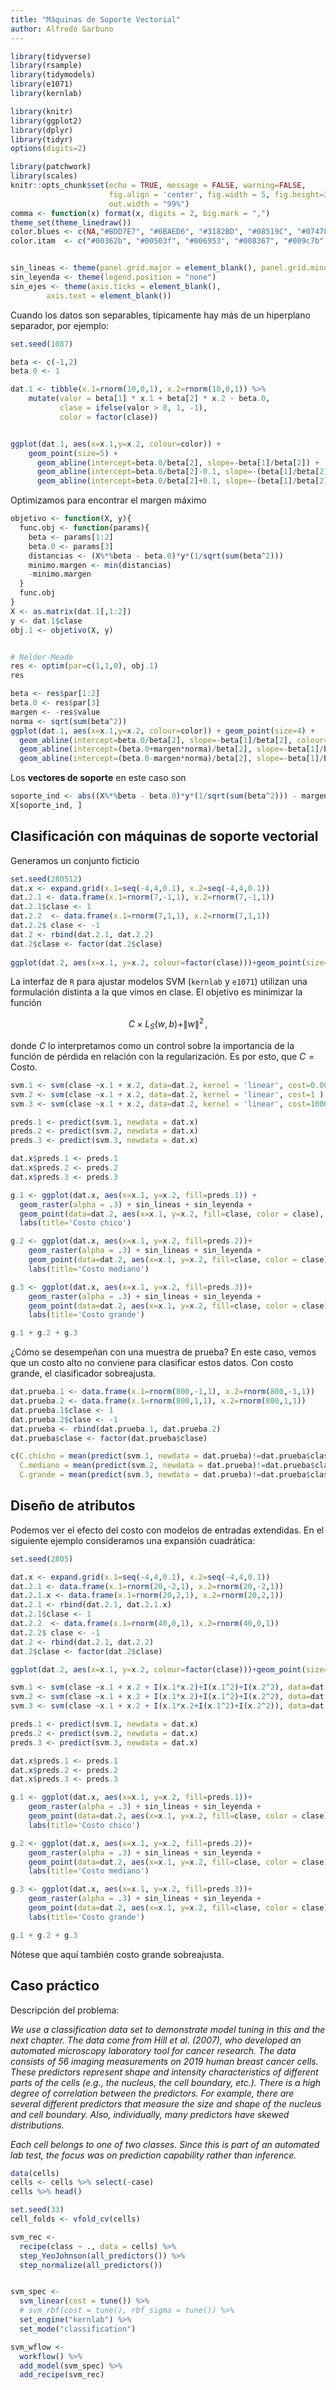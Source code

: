 ```yaml
---
title: "Máquinas de Soporte Vectorial"
author: Alfredo Garbuno
---
```


```r
library(tidyverse)
library(rsample)
library(tidymodels)
library(e1071)
library(kernlab)

library(knitr)
library(ggplot2)
library(dplyr)
library(tidyr)
options(digits=2)

library(patchwork)
library(scales)
knitr::opts_chunk$set(echo = TRUE, message = FALSE, warning=FALSE, 
                      fig.align = 'center', fig.width = 5, fig.height=3, cache = TRUE, 
                      out.width = "99%")
comma <- function(x) format(x, digits = 2, big.mark = ",")
theme_set(theme_linedraw())
color.blues <- c(NA,"#BDD7E7", "#6BAED6", "#3182BD", "#08519C", "#074789", "#063e77", "#053464")
color.itam  <- c("#00362b", "#00503f", "#006953", "#008367", "#009c7b", "#00b68f")


sin_lineas <- theme(panel.grid.major = element_blank(), panel.grid.minor = element_blank())
sin_leyenda <- theme(legend.position = "none")
sin_ejes <- theme(axis.ticks = element_blank(), 
        axis.text = element_blank())
```

Cuando los datos son separables, típicamente hay más de un hiperplano separador, por ejemplo:

```r
set.seed(1087)

beta <- c(-1,2)
beta.0 <- 1

dat.1 <- tibble(x.1=rnorm(10,0,1), x.2=rnorm(10,0,1)) %>% 
    mutate(valor = beta[1] * x.1 + beta[2] * x.2 - beta.0,
           clase = ifelse(valor > 0, 1, -1), 
           color = factor(clase))


ggplot(dat.1, aes(x=x.1,y=x.2, colour=color)) + 
    geom_point(size=5) +
      geom_abline(intercept=beta.0/beta[2], slope=-beta[1]/beta[2]) +
      geom_abline(intercept=beta.0/beta[2]-0.1, slope=-(beta[1]/beta[2])+0.2) + 
      geom_abline(intercept=beta.0/beta[2]+0.1, slope=-(beta[1]/beta[2])+0.1)

```


Optimizamos para encontrar el margen máximo

```r
objetivo <- function(X, y){
  func.obj <- function(params){
    beta <- params[1:2]
    beta.0 <- params[3]
    distancias <- (X%*%beta - beta.0)*y*(1/sqrt(sum(beta^2)))
    minimo.margen <- min(distancias)
    -minimo.margen
  }
  func.obj
}
X <- as.matrix(dat.1[,1:2])
y <- dat.1$clase
obj.1 <- objetivo(X, y)


# Nelder-Meade
res <- optim(par=c(1,1,0), obj.1)
res

```


```r

beta <- res$par[1:2]
beta.0 <- res$par[3]
margen <- -res$value
norma <- sqrt(sum(beta^2))
ggplot(dat.1, aes(x=x.1,y=x.2, colour=color)) + geom_point(size=4) +
  geom_abline(intercept=beta.0/beta[2], slope=-beta[1]/beta[2], colour='darkblue', size=1.5)+
  geom_abline(intercept=(beta.0+margen*norma)/beta[2], slope=-beta[1]/beta[2], colour='darkblue')+
  geom_abline(intercept=(beta.0-margen*norma)/beta[2], slope=-beta[1]/beta[2], colour='darkblue')

```

Los **vectores de soporte** en este caso son

```r
soporte_ind <- abs((X%*%beta - beta.0)*y*(1/sqrt(sum(beta^2))) - margen)  < 1e-6
X[soporte_ind, ]
```

## Clasificación con máquinas de soporte vectorial 

Generamos un conjunto ficticio

```r
set.seed(280512)
dat.x <- expand.grid(x.1=seq(-4,4,0.1), x.2=seq(-4,4,0.1))
dat.2.1 <- data.frame(x.1=rnorm(7,-1,1), x.2=rnorm(7,-1,1))
dat.2.1$clase <- 1
dat.2.2  <- data.frame(x.1=rnorm(7,1,1), x.2=rnorm(7,1,1))
dat.2.2$ clase <- -1
dat.2 <- rbind(dat.2.1, dat.2.2)
dat.2$clase <- factor(dat.2$clase)
 
ggplot(dat.2, aes(x=x.1, y=x.2, colour=factor(clase)))+geom_point(size=3)
```

La interfaz de `R` para ajustar modelos SVM (`kernlab` y `e1071`) utilizan una
formulación distinta a la que vimos en clase. El objetivo es minimizar la
función

$$ C \times L_S(w,b) + \|w\|^2\,,$$

donde $C$ lo interpretamos como un control sobre la importancia de la función 
de pérdida en relación con la regularización. Es por esto, que $C = \text{Costo}.$

```r

svm.1 <- svm(clase ~x.1 + x.2, data=dat.2, kernel = 'linear', cost=0.001 )
svm.2 <- svm(clase ~x.1 + x.2, data=dat.2, kernel = 'linear', cost=1 )
svm.3 <- svm(clase ~x.1 + x.2, data=dat.2, kernel = 'linear', cost=10000 )

preds.1 <- predict(svm.1, newdata = dat.x)
preds.2 <- predict(svm.2, newdata = dat.x)
preds.3 <- predict(svm.3, newdata = dat.x)

dat.x$preds.1 <- preds.1
dat.x$preds.2 <- preds.2
dat.x$preds.3 <- preds.3
```


```r
g.1 <- ggplot(dat.x, aes(x=x.1, y=x.2, fill=preds.1)) + 
  geom_raster(alpha = .3) + sin_lineas + sin_leyenda + 
  geom_point(data=dat.2, aes(x=x.1, y=x.2, fill=clase, color = clase), size=3) +
  labs(title='Costo chico')

g.2 <- ggplot(dat.x, aes(x=x.1, y=x.2, fill=preds.2))+
    geom_raster(alpha = .3) + sin_lineas + sin_leyenda + 
    geom_point(data=dat.2, aes(x=x.1, y=x.2, fill=clase, color = clase), size=3) +
    labs(title='Costo mediano')

g.3 <- ggplot(dat.x, aes(x=x.1, y=x.2, fill=preds.3))+
    geom_raster(alpha = .3) + sin_lineas + sin_leyenda + 
    geom_point(data=dat.2, aes(x=x.1, y=x.2, fill=clase, color = clase), size=3) +
    labs(title='Costo grande')

g.1 + g.2 + g.3

```

¿Cómo se desempeñan con una muestra de prueba? En este caso, vemos que un costo
alto no conviene para clasificar estos datos. Con costo grande, el clasificador
sobreajusta.

```r

dat.prueba.1 <- data.frame(x.1=rnorm(800,-1,1), x.2=rnorm(800,-1,1))
dat.prueba.2 <- data.frame(x.1=rnorm(800,1,1), x.2=rnorm(800,1,1))
dat.prueba.1$clase <- 1
dat.prueba.2$clase <- -1
dat.prueba <- rbind(dat.prueba.1, dat.prueba.2)
dat.prueba$clase <- factor(dat.prueba$clase)

c(C.chicho = mean(predict(svm.1, newdata = dat.prueba)!=dat.prueba$clase), 
  C.mediano = mean(predict(svm.2, newdata = dat.prueba)!=dat.prueba$clase), 
  C.grande = mean(predict(svm.3, newdata = dat.prueba)!=dat.prueba$clase))

```

## Diseño de atributos 

Podemos ver el efecto del costo con modelos de entradas extendidas. En el
siguiente ejemplo consideramos una expansión cuadrática:


```r
set.seed(2805)

dat.x <- expand.grid(x.1=seq(-4,4,0.1), x.2=seq(-4,4,0.1))
dat.2.1 <- data.frame(x.1=rnorm(20,-2,1), x.2=rnorm(20,-2,1))
dat.2.1.x <- data.frame(x.1=rnorm(20,2,1), x.2=rnorm(20,2,1))
dat.2.1 <- rbind(dat.2.1, dat.2.1.x)
dat.2.1$clase <- 1
dat.2.2  <- data.frame(x.1=rnorm(40,0,1), x.2=rnorm(40,0,1))
dat.2.2$ clase <- -1
dat.2 <- rbind(dat.2.1, dat.2.2)
dat.2$clase <- factor(dat.2$clase)

ggplot(dat.2, aes(x=x.1, y=x.2, colour=factor(clase)))+geom_point(size=3)
```


```r
svm.1 <- svm(clase ~x.1 + x.2 + I(x.1*x.2)+I(x.1^2)+I(x.2^2), data=dat.2, kernel = 'linear', cost=0.01 )
svm.2 <- svm(clase ~x.1 + x.2 + I(x.1*x.2)+I(x.1^2)+I(x.2^2), data=dat.2, kernel = 'linear', cost=1 )
svm.3 <- svm(clase ~x.1 + x.2 + I(x.1*x.2+I(x.1^2)+I(x.2^2)), data=dat.2, kernel = 'linear', cost=1000 )

preds.1 <- predict(svm.1, newdata = dat.x)
preds.2 <- predict(svm.2, newdata = dat.x)
preds.3 <- predict(svm.3, newdata = dat.x)

dat.x$preds.1 <- preds.1
dat.x$preds.2 <- preds.2
dat.x$preds.3 <- preds.3
```


```r
g.1 <- ggplot(dat.x, aes(x=x.1, y=x.2, fill=preds.1))+
    geom_raster(alpha = .3) + sin_lineas + sin_leyenda +
    geom_point(data=dat.2, aes(x=x.1, y=x.2, fill=clase, color = clase), size=3) +
    labs(title='Costo chico')

g.2 <- ggplot(dat.x, aes(x=x.1, y=x.2, fill=preds.2))+
    geom_raster(alpha = .3) + sin_lineas + sin_leyenda +
    geom_point(data=dat.2, aes(x=x.1, y=x.2, fill=clase, color = clase), size=3) +
    labs(title='Costo mediano')

g.3 <- ggplot(dat.x, aes(x=x.1, y=x.2, fill=preds.3))+
    geom_raster(alpha = .3) + sin_lineas + sin_leyenda + 
    geom_point(data=dat.2, aes(x=x.1, y=x.2, fill=clase, color = clase), size=3) + 
    labs(title='Costo grande')

g.1 + g.2 + g.3
```

Nótese que aquí también costo grande sobreajusta.

## Caso práctico {-}

Descripción del problema: 

*We use a classification data set to demonstrate model tuning in this and the
next chapter. The data come from Hill et al. (2007), who developed an automated
microscopy laboratory tool for cancer research. The data consists of 56 imaging
measurements on 2019 human breast cancer cells. These predictors represent shape
and intensity characteristics of different parts of the cells (e.g., the
nucleus, the cell boundary, etc.). There is a high degree of correlation between
the predictors. For example, there are several different predictors that measure
the size and shape of the nucleus and cell boundary. Also, individually, many
predictors have skewed distributions.*

*Each cell belongs to one of two classes. Since this is part of an automated lab
test, the focus was on prediction capability rather than inference.*

```r

data(cells)
cells <- cells %>% select(-case)
cells %>% head()

```

```r

set.seed(33)
cell_folds <- vfold_cv(cells)

```

```r
svm_rec <- 
  recipe(class ~ ., data = cells) %>%
  step_YeoJohnson(all_predictors()) %>%
  step_normalize(all_predictors())


svm_spec <-
  svm_linear(cost = tune()) %>%
  # svm_rbf(cost = tune(), rbf_sigma = tune()) %>%
  set_engine("kernlab") %>% 
  set_mode("classification")

svm_wflow <- 
  workflow() %>% 
  add_model(svm_spec) %>% 
  add_recipe(svm_rec)

```

